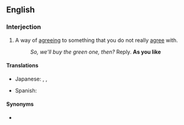 ==English==

===Interjection===
{{en-interj|head=[[as]] [[you]] [[like]]}}

# A way of [[agreeing]] to something that you do not really [[agree]] with.
#: ''So, we'll buy the green one, then?'' Reply. '''As you like'''

====Translations====
{{trans-top|way of agreeing}}
* Japanese: {{t|ja|どうぞお好きな様に|tr=どうぞおすきなように, dōzo o-suki-na yōni|sc=Jpan}} {{qualifier|formally}}, {{t|ja|どうぞご勝手に|tr=どうぞごかってに, dōzo go-katte-ni|sc=Jpan}} {{qualifier|politely}}, {{t|ja|好きにすれば|tr=すきにすれば, suki-ni sureba|sc=Jpan}} {{qualifier|arrogantly}}
{{trans-mid}}
* Spanish: {{t|es|como quieras}}
{{trans-bottom}}

====Synonyms====
* {{l|en|as you wish}}